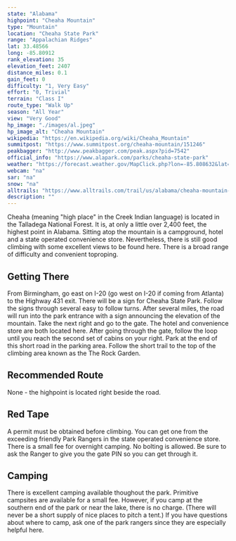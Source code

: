 ```yaml
---
state: "Alabama"
highpoint: "Cheaha Mountain"
type: "Mountain"
location: "Cheaha State Park"
range: "Appalachian Ridges"
lat: 33.48566
long: -85.80912
rank_elevation: 35
elevation_feet: 2407
distance_miles: 0.1
gain_feet: 0
difficulty: "1, Very Easy"
effort: "0, Trivial"
terrain: "Class I"
route_type: "Walk Up"
season: "All Year"
view: "Very Good"
hp_image: "./images/al.jpeg"
hp_image_alt: "Cheaha Mountain"
wikipedia: "https://en.wikipedia.org/wiki/Cheaha_Mountain"
summitpost: "https://www.summitpost.org/cheaha-mountain/151246"
peakbagger: "http://www.peakbagger.com/peak.aspx?pid=7542"
official_info: "https://www.alapark.com/parks/cheaha-state-park"
weather: "https://forecast.weather.gov/MapClick.php?lon=-85.808632&lat=33.485355"
webcam: "na"
sar: "na"
snow: "na"
alltrails: "https://www.alltrails.com/trail/us/alabama/cheaha-mountain-alabama-highpoint"
description: ""
---
```


Cheaha (meaning "high place" in the Creek Indian language) is located in the Talladega National Forest. It is, at only a little over 2,400 feet, the highest point in Alabama. Sitting atop the mountain is a campground, hotel and a state operated convenience store. Nevertheless, there is still good climbing with some excellent views to be found here. There is a broad range of difficulty and convenient toproping.

## Getting There
From Birmingham, go east on I-20 (go west on I-20 if coming from Atlanta) to the Highway 431 exit. There will be a sign for Cheaha State Park. Follow the signs through several easy to follow turns. After several miles, the road will run into the park entrance with a sign announcing the elevation of the mountain. Take the next right and go to the gate. The hotel and convenience store are both located here. After going through the gate, follow the loop until you reach the second set of cabins on your right. Park at the end of this short road in the parking area. Follow the short trail to the top of the climbing area known as the The Rock Garden.

## Recommended Route
None - the highpoint is located right beside the road.

## Red Tape
A permit must be obtained before climbing. You can get one from the exceeding friendly Park Rangers in the state operated convenience store. There is a small fee for overnight camping. No bolting is allowed. Be sure to ask the Ranger to give you the gate PIN so you can get through it.

## Camping
There is excellent camping available thoughout the park. Primitive campsites are available for a small fee. However, if you camp at the southern end of the park or near the lake, there is no charge. (There will never be a short supply of nice places to pitch a tent.) If you have questions about where to camp, ask one of the park rangers since they are especially helpful here.
